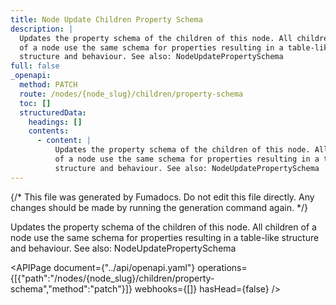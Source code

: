 ```yaml
---
title: Node Update Children Property Schema
description: |
  Updates the property schema of the children of this node. All children
  of a node use the same schema for properties resulting in a table-like
  structure and behaviour. See also: NodeUpdatePropertySchema
full: false
_openapi:
  method: PATCH
  route: /nodes/{node_slug}/children/property-schema
  toc: []
  structuredData:
    headings: []
    contents:
      - content: |
          Updates the property schema of the children of this node. All children
          of a node use the same schema for properties resulting in a table-like
          structure and behaviour. See also: NodeUpdatePropertySchema
---
```


{/* This file was generated by Fumadocs. Do not edit this file directly. Any changes should be made by running the generation command again. */}

Updates the property schema of the children of this node. All children
of a node use the same schema for properties resulting in a table-like
structure and behaviour. See also: NodeUpdatePropertySchema


<APIPage document={"../api/openapi.yaml"} operations={[{"path":"/nodes/{node_slug}/children/property-schema","method":"patch"}]} webhooks={[]} hasHead={false} />